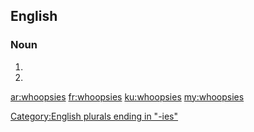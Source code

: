 ==English==

===Noun===
{{head|en|noun plural form}}

# {{plural of|whoopsie|lang=en}}
# {{plural of|whoopsy|lang=en}}

[[Category:English plurals ending in "-ies"]]

[[ar:whoopsies]]
[[fr:whoopsies]]
[[ku:whoopsies]]
[[my:whoopsies]]